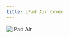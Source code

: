 ```yaml
---
title: iPad Air Cover
---
```



<Image 
  src={ipadImage} 
  alt="iPad Air" 
  width={480} 
  height={320}
  class="w-full h-52 object-cover rounded-t-lg"
/>

